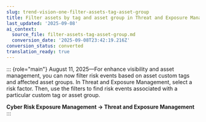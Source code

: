 ```yaml
---
slug: trend-vision-one-filter-assets-tag-asset-group
title: Filter assets by tag and asset group in Threat and Exposure Management
last_updated: '2025-09-08'
ai_context:
  source_file: filter-assets-tag-asset-group.md
  conversion_date: '2025-09-08T23:42:19.216Z'
conversion_status: converted
translation_ready: true
---
```


::: {role="main"}
August 11, 2025—For enhance visibility and asset management, you can now filter risk events based on asset custom tags and affected asset groups. In Threat and Exposure Management, select a risk factor. Then, use the filters to find risk events associated with a particular custom tag or asset group.

**Cyber Risk Exposure Management → Threat and Exposure Management**
:::
